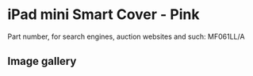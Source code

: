 
# iPad mini Smart Cover - Pink

Part number, for search engines, auction websites and such: MF061LL/A

## Image gallery

<div style={{ width: '100%', maxWidth: '768px' }}>
<GalleryComponent
    images={[
      {
        original: "/everysource/MF061.webp",
        thumbnail: "/everypreview/MF061.webp",
      },
      {
        original: "/everysource/MF061_AV1_SILVER.webp",
        thumbnail: "/everypreview/MF061_AV1_SILVER.webp",
      },
      {
        original: "/everysource/MF061_AV1_SPACE_GRAY.webp",
        thumbnail: "/everypreview/MF061_AV1_SPACE_GRAY.webp",
      },
      {
        original: "/everysource/MF061_AV2.webp",
        thumbnail: "/everypreview/MF061_AV2.webp",
      },
      {
        original: "/everysource/MF061_AV3.webp",
        thumbnail: "/everypreview/MF061_AV3.webp",
      },
      {
        original: "/everysource/MF061_AV4.webp",
        thumbnail: "/everypreview/MF061_AV4.webp",
      },
      {
        original: "/everysource/MF061_AV5.webp",
        thumbnail: "/everypreview/MF061_AV5.webp",
      }
    ]}
  />
</div>